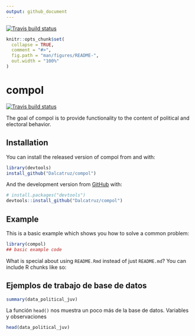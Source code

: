 ```yaml
---
output: github_document
---
```


<!-- README.md is generated from README.Rmd. Please edit that file -->

[![Travis build status]( https://travis-ci.org/profile/Dalcatruz/compol.svg?branch=master
)](https://travis-ci.org/profile/Dalcatruz/compol)

```r
knitr::opts_chunk$set(
  collapse = TRUE,
  comment = "#>",
  fig.path = "man/figures/README-",
  out.width = "100%"
)
```
# compol

<!-- badges: start -->
[![Travis build status](https://travis-ci.org/Dalcatruz/compol.svg?branch=master)](https://travis-ci.org/Dalcatruz/compol)
<!-- badges: end -->

The goal of compol is to provide functionality to the content of political and electoral behavior.

## Installation
You can install the released version of compol from and with:

``` r
library(devtools)
install_github("Dalcatruz/compol")
```

And the development version from [GitHub](https://github.com/) with:

``` r
# install.packages("devtools")
devtools::install_github("Dalcatruz/compol")
```
## Example

This is a basic example which shows you how to solve a common problem:

```r
library(compol)
## basic example code
```

What is special about using `README.Rmd` instead of just `README.md`? You can include R chunks like so:

## Ejemplos de trabajo de base de datos

```r
summary(data_political_juv)
```

 La función `head()` nos muestra un poco más de la base de datos. Variables y observaciones
 
```r
head(data_political_juv)
```

